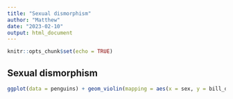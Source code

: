 ```yaml
---
title: "Sexual dismorphism"
author: "Matthew"
date: "2023-02-10"
output: html_document
---
```


```r
knitr::opts_chunk$set(echo = TRUE)
```

## Sexual dismorphism

```r
ggplot(data = penguins) + geom_violin(mapping = aes(x = sex, y = bill_depth_mm, color = sex, fill = sex)) + facet_wrap(~species)
```